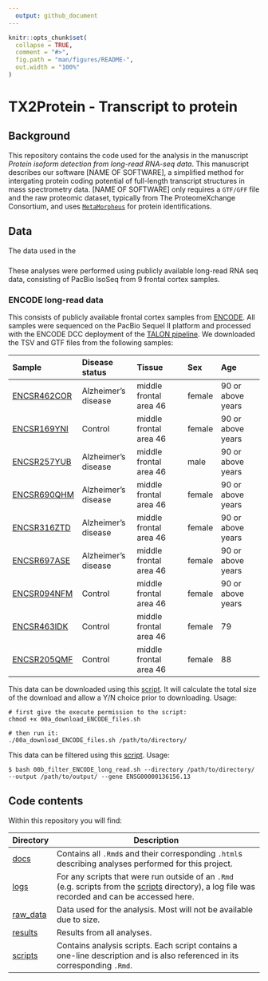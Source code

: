 ```yaml
---
  output: github_document
---
```

  
  <!-- README.md is generated from README.Rmd. Please edit that file -->
  
```r
knitr::opts_chunk$set(
  collapse = TRUE,
  comment = "#>",
  fig.path = "man/figures/README-",
  out.width = "100%"
)
```

# TX2Protein - Transcript to protein

## Background

This repository contains the code used for the analysis in the manuscript *Protein isoform detection from long-read RNA-seq data*. This manuscript describes our software [NAME OF SOFTWARE], a simplified method for intergating protein coding potential of full-length transcript structures in mass spectrometry data. [NAME OF SOFTWARE] only requires a `GTF/GFF` file and the raw proteomic dataset, typically from The ProteomeXchange Consortium, and uses [`MetaMorpheus`](https://github.com/smith-chem-wisc/MetaMorpheus) for protein identifications. 


## Data

The data used in the

###


These analyses were performed using publicly available long-read RNA seq data, consisting of PacBio IsoSeq from 9 frontal cortex samples.
  
### ENCODE long-read data
This consists of publicly available frontal cortex samples from [ENCODE](https://www.encodeproject.org/rna-seq/long-read-rna-seq/). All samples were sequenced on the PacBio Sequel II platform and processed with the ENCODE DCC deployment of the [TALON pipeline](https://github.com/ENCODE-DCC/long-read-rna-pipeline). We downloaded the TSV and GTF files from the following samples: 

|      Sample      |    Disease status   |       Tissue           |  Sex   |       Age         |
|:-----------------|:--------------------|:-----------------------|:-------|:------------------|
| [ENCSR462COR][8] | Alzheimer's disease | middle frontal area 46 | female | 90 or above years |
| [ENCSR169YNI][9] | Control             | middle frontal area 46 | female | 90 or above years |
| [ENCSR257YUB][10]| Alzheimer's disease | middle frontal area 46 | male   | 90 or above years |
| [ENCSR690QHM][11]| Alzheimer's disease | middle frontal area 46 | female | 90 or above years |
| [ENCSR316ZTD][12]| Alzheimer's disease | middle frontal area 46 | female | 90 or above years |
| [ENCSR697ASE][13]| Alzheimer's disease | middle frontal area 46 | female | 90 or above years |
| [ENCSR094NFM][14]| Control             | middle frontal area 46 | female | 90 or above years |
| [ENCSR463IDK][15]| Control             | middle frontal area 46 | female | 79                |
| [ENCSR205QMF][16]| Control             | middle frontal area 46 | female | 88                |

[8]: https://www.encodeproject.org/experiments/ENCSR462COR/
[9]: https://www.encodeproject.org/experiments/ENCSR169YNI/
[10]: https://www.encodeproject.org/experiments/ENCSR257YUB/
[11]: https://www.encodeproject.org/experiments/ENCSR690QHM/
[12]: https://www.encodeproject.org/experiments/ENCSR316ZTD/
[13]: https://www.encodeproject.org/experiments/ENCSR697ASE/
[14]: https://www.encodeproject.org/experiments/ENCSR094NFM/
[15]: https://www.encodeproject.org/experiments/ENCSR463IDK/
[16]: https://www.encodeproject.org/experiments/ENCSR205QMF/

This data can be downloaded using this [script](./scripts/00a_download_ENCODE_files.sh). It will calculate the total size of the download and allow a Y/N choice prior to downloading. Usage:

```
# first give the execute permission to the script:
chmod +x 00a_download_ENCODE_files.sh

# then run it:
./00a_download_ENCODE_files.sh /path/to/directory/
```

This data can be filtered using this [script](./scripts/00b_filter_ENCODE_long_read.sh). Usage: 

```
$ bash 00b_filter_ENCODE_long_read.sh --directory /path/to/directory/ --output /path/to/output/ --gene ENSG00000136156.13

```

## Code contents

Within this repository you will find:
  
  | Directory | Description |
  | --------- | --------------------------------------------------------------------------- |
  | [docs](docs) | Contains all `.Rmd`s and their corresponding `.html`s describing analyses performed for this project. |
  | [logs](logs) | For any scripts that were run outside of an `.Rmd` (e.g. scripts from the [scripts](scripts) directory), a log file was recorded and can be accessed here. |
  | [raw_data](raw_data)| Data used for the analysis. Most will not be available due to size. |
  | [results](results) | Results from all analyses. |
  | [scripts](scripts) | Contains analysis scripts. Each script contains a one-line description and is also referenced in its corresponding `.Rmd`. |
